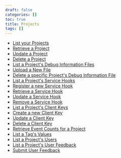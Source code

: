 ```yaml
---
draft: false
categories: []
toc: true
title: Projects
tags: []
---
```

- [List your Projects](/api/projects/get-project-index/)
- [Retrieve a Project](/api/projects/get-project-details/)
- [Update a Project](/api/projects/put-project-details/)
- [Delete a Project](/api/projects/delete-project-details/)
- [List a Project&#39;s Debug Information Files](/api/projects/get-debug-files/)
- [Upload a New File](/api/projects/post-debug-files/)
- [Delete a specific Project&#39;s Debug Information File](/api/projects/delete-debug-files/)
- [List a Project&#39;s Service Hooks](/api/projects/get-project-service-hooks/)
- [Register a new Service Hook](/api/projects/post-project-service-hooks/)
- [Retrieve a Service Hook](/api/projects/get-project-service-hook-details/)
- [Update a Service Hook](/api/projects/put-project-service-hook-details/)
- [Remove a Service Hook](/api/projects/delete-project-service-hook-details/)
- [List a Project&#39;s Client Keys](/api/projects/get-project-keys/)
- [Create a new Client Key](/api/projects/post-project-keys/)
- [Update a Client Key](/api/projects/put-project-key-details/)
- [Delete a Client Key](/api/projects/delete-project-key-details/)
- [Retrieve Event Counts for a Project](/api/projects/get-project-stats/)
- [List a Tag&#39;s Values](/api/projects/get-project-tag-key-values/)
- [List a Project&#39;s Users](/api/projects/get-project-users/)
- [List a Project&#39;s User Feedback](/api/projects/get-project-user-reports/)
- [Submit User Feedback](/api/projects/post-project-user-reports/)
